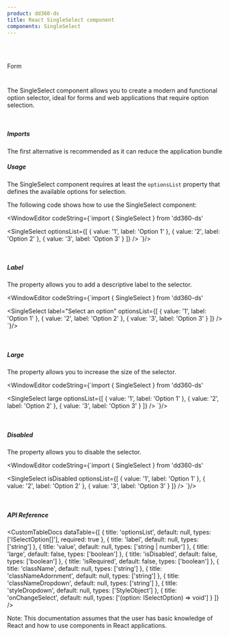 ```yaml
---
product: dd360-ds
title: React SingleSelect component
components: SingleSelect
---
```


<br id='top' />
<br />

<Label>Form</Label>

# <HeaderDocCustom title="Single Select" pathUrl="form-single-select" />

The SingleSelect component allows you to create a modern and functional option selector, ideal for forms and web applications that require option selection.

<br />

##### <span name="floating-nav">Imports</span>

The first alternative is recommended as it can reduce the application bundle

<WindowEditor codeString="import SingleSelect from 'dd360-ds/SingleSelect'" />
<WindowEditor codeString="import { SingleSelect } from 'dd360-ds'" />

##### <span name="floating-nav">Usage</span>

The SingleSelect component requires at least the `optionsList` property that defines the available options for selection.

<Playground className='h-60'>
  <SingleSelect
    optionsList={[
      { value: '1', label: 'Option 1' },
      { value: '2', label: 'Option 2' },
      { value: '3', label: 'Option 3' }
    ]}
  />
</Playground>

The following code shows how to use the SingleSelect component:

<WindowEditor
    codeString={`import { SingleSelect } from 'dd360-ds'

<SingleSelect
  optionsList={[
    { value: '1', label: 'Option 1' },
    { value: '2', label: 'Option 2' },
    { value: '3', label: 'Option 3' }
  ]}
/>
`}/>

<br />

##### <span name="floating-nav">Label</span>

The <TagDocs text='label' /> property allows you to add a descriptive label to the selector.

<Playground className='h-60'>
  <SingleSelect
    label="Select an option"
    optionsList={[
      { value: '1', label: 'Option 1' },
      { value: '2', label: 'Option 2' },
      { value: '3', label: 'Option 3' }
    ]}
  />
</Playground>

<WindowEditor
    codeString={`import { SingleSelect } from 'dd360-ds'

<SingleSelect
  label="Select an option"
  optionsList={[
    { value: '1', label: 'Option 1' },
    { value: '2', label: 'Option 2' },
    { value: '3', label: 'Option 3' }
  ]}
/>
`}/>

<br />

##### <span name="floating-nav">Large</span>

The <TagDocs text='large' /> property allows you to increase the size of the selector.

<Playground className='h-60'>
  <SingleSelect
    large
    optionsList={[
      { value: '1', label: 'Option 1' },
      { value: '2', label: 'Option 2' },
      { value: '3', label: 'Option 3' }
    ]}
  />
</Playground>

<WindowEditor
    codeString={`import { SingleSelect } from 'dd360-ds'

<SingleSelect
  large
  optionsList={[
    { value: '1', label: 'Option 1' },
    { value: '2', label: 'Option 2' },
    { value: '3', label: 'Option 3' }
  ]}
/>
`}/>

<br />

##### <span name="floating-nav">Disabled</span>

The <TagDocs text='isDisabled' /> property allows you to disable the selector.

<Playground className='h-60'>
  <SingleSelect
    isDisabled
    optionsList={[
      { value: '1', label: 'Option 1' },
      { value: '2', label: 'Option 2' },
      { value: '3', label: 'Option 3' }
    ]}
  />
</Playground>

<WindowEditor
    codeString={`import { SingleSelect } from 'dd360-ds'

<SingleSelect
  isDisabled
  optionsList={[
    { value: '1', label: 'Option 1' },
    { value: '2', label: 'Option 2' },
    { value: '3', label: 'Option 3' }
  ]}
/>
`}/>

<br />

##### <span name="floating-nav">API Reference</span>

<CustomTableDocs
  dataTable={[
    { title: 'optionsList', default: null, types: ['ISelectOption[]'], required: true },
    { title: 'label', default: null, types: ['string'] },
    { title: 'value', default: null, types: ['string | number'] },
    { title: 'large', default: false, types: ['boolean'] },
    { title: 'isDisabled', default: false, types: ['boolean'] },
    { title: 'isRequired', default: false, types: ['boolean'] },
    { title: 'className', default: null, types: ['string'] },
    { title: 'classNameAdornment', default: null, types: ['string'] },
    { title: 'classNameDropdown', default: null, types: ['string'] },
    { title: 'styleDropdown', default: null, types: ['StyleObject'] },
    { title: 'onChangeSelect', default: null, types: ['(option: ISelectOption) => void'] }
  ]}
/>

Note: This documentation assumes that the user has basic knowledge of React and how to use components in React applications.

<BackAndForwardController />
